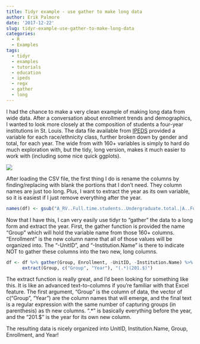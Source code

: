 ```yaml
---
title: Tidyr example - use gather to make long data
author: Erik Palmore
date: '2017-12-22'
slug: tidyr-example-use-gather-to-make-long-data
categories:
  - R
  - Examples
tags:
  - tidyr
  - examples
  - tutorials
  - education
  - ipeds
  - regx
  - gather
  - long
---
```


I had the chance to make a very clean example of making long data from wide data.  After a conversation about enrollment trends and demographics, I wanted to look more closely at the composition of students a four-year institutions in St. Louis.  The data file available from [IPEDS](https://nces.ed.gov/ipeds/) provided a variable for each race/ethnicity class, further broken down by gender and total, for each year.  The wide from with 160+ variables is simply to hard do much exploration with, but the tidy, long version, makes it much easier to work with (including some nice quick ggplots).

![](ipeds.png) 

After loading the CSV file, the first thing I do is rename the columns by finding/replacing with blank the portions that I don't need.  They column names are just too long.  Plus, I want to extract the year as its own variable, so it is easiest if I just remove everything after the year.
```r
names(df) <- gsub("A_RV..Full.time.students..Undergraduate.total.|A..Full.time.students..Undergraduate.total.", "", names(df))
```

Now that I have this, I can very easily use tidyr to "gather" the data to a long form and extract the year.  First, the gather function is provided the name "Group" which will hold the variable name from those 160+ columns.  "Enrollment" is the new column name that all of those values will be organized into.  The "-UnitID", and "-Institution.Name" is there to indicate NOT to gather these columns into the two new, long columns.
```r
df <- df %>% gather(Group, Enrollment, -UnitID, -Institution.Name) %>% 
      extract(Group, c("Group", "Year"), "(.*)(201.$)")
```
The extract function is really great, and I'd been looking for something like this.  It is like an advanced text-to-columns if you're familiar with that Excel feature.  The first argument, "Group" is the column of data, the vector of c("Group", "Year") are the column names that will emerge, and the final text is a regular expression with the same number of capturing groups (in parenthesis) as th new columns.  ".*" is basically everything before the year, and the "201.$" is the year for its own new column.

The resulting data is nicely organized into UnitID, Institution.Name, Group, Enrollment, and Year!
